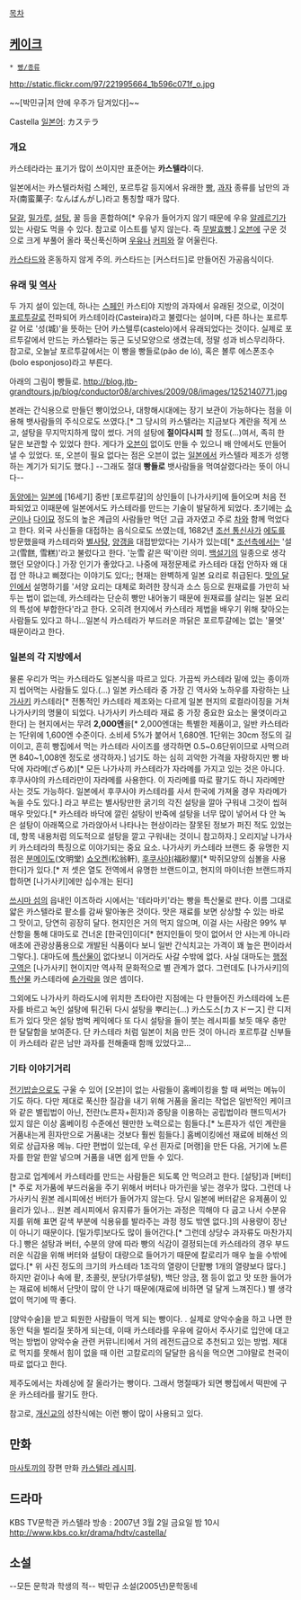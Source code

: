 [[목차]]
== [[케이크]] ==
 * [[빵/종류]]

http://static.flickr.com/97/221995664_1b596c071f_o.jpg

~~[박민규|저 안에 우주가 담겨있다]~~

Castella
[[일본어]]: カステラ

=== 개요 ===
카스테라라는 표기가 많이 쓰이지만 표준어는 '''카스텔라'''이다.

일본에서는 카스텔라처럼 스페인, 포르투갈 등지에서 유래한 [[빵]], [[과자]] 종류를 남만의 과자(南蛮菓子: なんばんがし)라고 통칭할 때가 많다.

[[달걀]], [[밀가루]], [[설탕]], 꿀 등을 혼합하여[* 우유가 들어가지 않기 때문에 우유 [[알레르기]]가 있는 사람도 먹을 수 있다. 참고로 이스트를 넣지 않는다. 즉 [[무발효빵]].] [[오븐]]에 구운 것으로 크게 부풀어 올라 푹신푹신하며 [[우유]]나 [[커피]]와 잘 어울린다. 

[[카스타드]]와 혼동하지 않게 주의. 카스타드는 [커스터드]로 만들어진 가공음식이다.

=== 유래 및 [[역사]] ===
두 가지 설이 있는데, 하나는 [[스페인]] 카스티야 지방의 과자에서 유래된 것으로, 이것이 [[포르투갈]]로 전파되어 카스테이라(Casteira)라고 불렸다는 설이며, 다른 하나는 포르투갈 어로 '성(城)'을 뜻하는 단어 카스텔루(castelo)에서 유래되었다는 것이다. 실제로 포르투갈에서 만드는 카스텔라는 둥근 도넛모양으로 생겼는데, 정말 성과 비스무리하다. 참고로, 오늘날 포르투갈에서는 이 빵을 빵들로(pão de ló), 혹은 볼루 에스폰조수(bolo esponjoso)라고 부른다.

아래의 그림이 빵들로.
http://blog.jtb-grandtours.jp/blog/conductor08/archives/2009/08/images/1252140771.jpg

본래는 간식용으로 만들던 빵이었으나, 대항해시대에는 장기 보관이 가능하다는 점을 이용해 뱃사람들의 주식으로도 쓰였다.[* 그 당시의 카스텔라는 지금보다 계란을 적게 쓰고, 설탕을 무지막지하게 많이 썼다. 거의 설탕에 '''절이다시피''' 할 정도(...)여서, 족히 한 달은 보관할 수 있었다 한다. 게다가 [[오븐]]이 없이도 만들 수 있으니 배 안에서도 만들어낼 수 있었다. 또, 오븐이 필요 없다는 점은 오븐이 없는 [[일본]]에서 카스텔라 제조가 성행하는 계기가 되기도 했다.] --그래도 절대 '''빵들로''' 뱃사람들을 먹여살렸다라는 뜻이 아니다--

[[동양]]에는 [[일본]]에 [16세기] 중반 [포르투갈]의 상인들이 [나가사키]에 들어오며 처음 전파되었고 이때문에 일본에서도 카스테라를 만드는 기술이 발달하게 되었다. 초기에는 [[쇼군]]이나 [[다이묘]] 정도의 높은 계급의 사람들만 먹던 고급 과자였고 주로 [[차]]와 함께 먹었다고 한다. 외국 사신들을 대접하는 음식으로도 쓰였는데, 1682년 [[조선 통신사]]가 [[에도]]를 방문했을때 카스테라와 [[별사탕]], [[양갱]]을 대접받았다는 기사가 있는데[* [[조선]]측에서는 '설고(雪餻, 雪糕)'라고 불렀다고 한다. '눈{{{[}}}雪{{{]}}} 같은 떡'이란 의미. [[백설기]]의 일종으로 생각했던 모양이다.] 가장 인기가 좋았다고. 나중에 재정문제로 카스테라 대접 안하자 왜 대접 안 하냐고 삐졌다는 이야기도 있다;; 현재는 완벽하게 일본 요리로 취급된다. [[맛의 달인]]에서 설명하기를 '서양 요리는 대체로 화려한 장식과 소스 등으로 원재료를 가만히 놔두는 법이 없는데, 카스테라는 단순히 빵만 내어놓기 때문에 원재료를 살리는 일본 요리의 특성에 부합한다'라고 한다. 오히려 현지에서 카스테라 제법을 배우기 위해 찾아오는 사람들도 있다고 하니...일본식 카스테라가 부드러운 까닭은 포르투갈에는 없는 '물엿' 때문이라고 한다.

=== 일본의 각 지방에서 ===
물론 우리가 먹는 카스테라도 일본식을 따르고 있다. 가끔씩 카스테라 밑에 있는 종이까지 씹어먹는 사람들도 있다.(...) 일본 카스테라 중 가장 긴 역사와 노하우를 자랑하는 [[나가사키]] 카스테라[* 전통적인 카스테라 제조와는 다르게 일본 현지의 로컬라이징을 거쳐 나가사키의 명물이 되었다. 나가사키 카스테라 재료 중 가장 중요한 요소는 물엿이라고 한다] 는 현지에서는 무려 '''2,000엔'''을[* 2,000엔대는 특별한 제품이고, 일반 카스테라는 1단위에 1,600엔 수준이다. 소비세 5%가 붙어서 1,680엔. 1단위는 30cm 정도의 길이이고, 흔히 빵집에서 먹는 카스테라 사이즈를 생각하면 0.5~0.6단위이므로 사먹으려면 840~1,008엔 정도로 생각하자.] 넘기도 하는 심히 괴악한 가격을 자랑하지만 빵 바닥에 자라메(ざらめ)[* 모든 나가사끼 카스테라가 자라메를 가지고 있는 것은 아니다. 후쿠사야의 카스테라만이 자라메를 사용한다. 이 자라메를 따로 팔기도 하니 자라메만 사는 것도 가능하다. 일본에서 후쿠사야 카스테라를 사서 한국에 가져올 경우 자라메가 녹을 수도 있다.] 라고 부르는 별사탕만한 굵기의 각진 설탕을 깔아 구워내 그것이 씹혀 매우 맛있다.[* 카스테라 바닥에 깔린 설탕이 반죽에 설탕을 너무 많이 넣어서 다 안 녹은 설탕이 아래쪽으로 가라앉아서 나타나는 현상이라는 잘못된 정보가 퍼진 적도 있었는데, 항목 내용처럼 의도적으로 설탕을 깔고 구워내는 것이니 참고하자.] 오리지날 나가사키 카스테라의 특징으로 이야기되는 중요 요소. 나가사키 카스테라 브랜드 중 유명한 지점은 [[분메이도]](文明堂) [[쇼오켄]](松翁軒), [[후쿠사야]](福砂屋)[* 박쥐모양의 심볼을 사용한다]가 있다.[* 저 셋은 열도 전역에서 유명한 브랜드이고, 현지의 마이너한 브랜드까지 합하면 [나가사키]에만 십수개는 된다]

[[쓰시마 섬]]의 읍내인 이즈하라 시에서는 '테라마키'라는 빵을 특산물로 판다. 이름 그대로 얇은 카스텔라로 팥소를 감싸 말아놓은 것이다. 맛은 재료를 보면 상상할 수 있는 바로 그 맛이고, 당연히 굉장히 달다. 현지인은 거의 먹지 않으며, 이걸 사는 사람은 99% 부산항을 통해 대마도로 건너온 [한국인]이다[* 현지인들이 맛이 없어서 안 사는게 아니라 애초에 관광상품용으로 개발된 식품이다 보니 일반 간식치고는 가격이 꽤 높은 편이라서 그렇다.]. 대마도에 [[특산물]]이 없다보니 이거라도 사갈 수밖에 없다. 사실 대마도는 [[행정구역]]은 [나가사키] 현이지만 역사적 문화적으로 별 관계가 없다. 그런데도 [나가사키]의 [[특산물]] 카스테라에 [[숟가락]]을 얹은 셈이다.

{{{#!html
<iframe src='http://serviceapi.rmcnmv.naver.com/flash/outKeyPlayer.nhn?vid=F82B14A5A179A8C20A3964BA4B9A1A0BE112&outKey=V1225280865fc77046c753f8536becb0a607e40724e80d7610e6d3f8536becb0a607e&controlBarMovable=true&jsCallable=true&skinName=tvcast_white' frameborder='no' scrolling='no' marginwidth='0' marginheight='0' WIDTH='544' HEIGHT='306'></iframe>
}}}

그외에도 나가사키 하라도시에 위치한 츠타야란 지점에는 다 만들어진 카스테라에 노른자를 바르고 녹인 설탕에 튀긴뒤 다시 설탕을 뿌리는(...) 카스도스[カスドース] 란 디저트가 있다 맛은 설탕 범벅 케익에다 또 다시 설탕을 들이 붓는 레시피를 보듯 매우 충만한 달달함을 보여준다. 단 카스테라 처럼 일본이 처음 만든 것이 아니라 포르투갈 신부들이 카스테라 같은 남만 과자를 전해줄때 함깨 있었다고...

=== 기타 이야기거리 ===
[[전기밥솥]]으로도 구울 수 있어 [오븐]이 없는 사람들이 홈베이킹을 할 때 써먹는 메뉴이기도 하다. 다만 제대로 푹신한 질감을 내기 위해 거품을 올리는 작업은 일반적인 케이크와 같은 별립법이 아닌, 전란(노른자+흰자)과 중탕을 이용하는 공립법이라 핸드믹서가 있지 않은 이상 홈베이킹 수준에선 웬만한 노력으로는 힘들다.[* 노른자가 섞인 계란을 거품내는게 흰자만으로 거품내는 것보다 훨씬 힘들다.] 홈베이킹에선 재료에 비해선 의외로 상급자용 메뉴. 다만 편법이 있는데, 우선 흰자로 [머랭]을 만든 다음, 거기에 노른자를 한알 한알 넣으며 거품을 내면 쉽게 만들 수 있다.

참고로 업계에서 카스테라를 만드는 사람들은 되도록 안 먹으려고 한다. [설탕]과 [버터][* 주로 저가품에 부드러움을 주기 위해서 버터나 마가린을 넣는 경우가 많다. 그런데 나가사키식 원본 레시피에선 버터가 들어가지 않는다. 당시 일본에 버터같은 유제품이 있을리가 있나...  원본 레시피에서 유지류가 들어가는 과정은 끽해야 다 굽고 나서 수분유지를 위해 표면 갈색 부분에 식용유를 발라주는 과정 정도 밖엔 없다.]의 사용량이 장난이 아니기 때문이다. [밀가루]보다도 많이 들어간다.[* 그런데 상당수 과자류도 마찬가지다.] 빵은 설탕과 버터, 수분의 양에 따라 빵의 식감이 결정되는데 카스테라의 경우 부드러운 식감을 위해 버터와 설탕이 대량으로 들어가기 때문에 칼로리가 매우 높을 수밖에 없다.[* 위 사진 정도의 크기의 카스테라 1조각의 열량이 단팥빵 1개의 열량보다 많다.] 하지만 겉이나 속에 팥, 초콜릿, 분당(가루설탕), 백단 앙금, 잼 등이 없고 맛 또한 들어가는 재료에 비해서 단맛이 많이 안 나기 때문에(재료에 비하면 덜 달게 느껴진다.) 별 생각 없이 먹기에 딱 좋다. 

[양악수술]을 받고 퇴원한 사람들이 먹게 되는 빵이다. . 실제로 양악수술을 하고 나면 한동안 턱을 벌리질 못하게 되는데, 이때 카스테라를 우유에 갈아서 주사기로 입안에 대고 먹는 방법이 양악수술 관련 커뮤니티에서 거의 레전드급으로 추천되고 있는 방법. 제대로 먹지를 못해서 힘이 없을 때 이런 고칼로리의 달달한 음식을 먹으면 그야말로 천국이 따로 없다고 한다.

제주도에서는 차례상에 잘 올라가는 빵이다. 그래서 명절때가 되면 빵집에서 떡판에 구운 카스테라를 팔기도 한다.

참고로, [[개신교]]의 성찬식에는 이런 빵이 많이 사용되고 있다.


== 만화 ==
[[마사토끼]]의 장편 만화 [[카스텔라 레시피]].

== 드라마 ==
KBS TV문학관 카스텔라
방송 : 2007년 3월 2일 금요일 밤 10시
[[http://www.kbs.co.kr/drama/hdtv/castella/]]

== 소설 ==
--모든 문학과 학생의 적--
박민규 소설(2005년)문학동네
